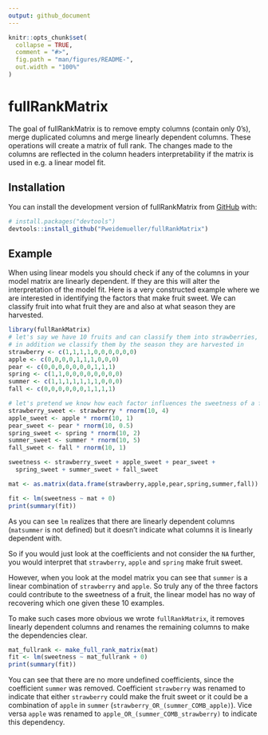 ```yaml
---
output: github_document
---
```


<!-- README.md is generated from README.Rmd. Please edit that file -->

```r
knitr::opts_chunk$set(
  collapse = TRUE,
  comment = "#>",
  fig.path = "man/figures/README-",
  out.width = "100%"
)
```

# fullRankMatrix

<!-- badges: start -->
<!-- badges: end -->

The goal of fullRankMatrix is to remove empty columns (contain only 0's), merge duplicated columns and merge linearly dependent columns. These operations will create a matrix of full rank. The changes made to the columns are reflected in the column headers interpretability if the matrix is used in e.g. a linear model fit.

## Installation

You can install the development version of fullRankMatrix from [GitHub](https://github.com/) with:

```r
# install.packages("devtools")
devtools::install_github("Pweidemueller/fullRankMatrix")
```

## Example

When using linear models you should check if any of the columns in your model matrix are linearly dependent. If they are this will alter the interpretation of the model fit. Here is a very constructed example where we are interested in identifying the factors that make fruit sweet. We can classify fruit into what fruit they are and also at what season they are harvested. 
```r
library(fullRankMatrix)
# let's say we have 10 fruits and can classify them into strawberries, apples or pears
# in addition we classify them by the season they are harvested in
strawberry <- c(1,1,1,1,0,0,0,0,0,0)
apple <- c(0,0,0,0,1,1,1,0,0,0)
pear <- c(0,0,0,0,0,0,0,1,1,1)
spring <- c(1,1,0,0,0,0,0,0,0,0)
summer <- c(1,1,1,1,1,1,1,0,0,0)
fall <- c(0,0,0,0,0,0,1,1,1,1)

# let's pretend we know how each factor influences the sweetness of a fruit
strawberry_sweet <- strawberry * rnorm(10, 4)
apple_sweet <- apple * rnorm(10, 1)
pear_sweet <- pear * rnorm(10, 0.5)
spring_sweet <- spring * rnorm(10, 2)
summer_sweet <- summer * rnorm(10, 5)
fall_sweet <- fall * rnorm(10, 1)

sweetness <- strawberry_sweet + apple_sweet + pear_sweet +
  spring_sweet + summer_sweet + fall_sweet

mat <- as.matrix(data.frame(strawberry,apple,pear,spring,summer,fall))

fit <- lm(sweetness ~ mat + 0)
print(summary(fit))
```
As you can see `lm` realizes that there are linearly dependent columns (`matsummer` is not defined) but it doesn't indicate what columns it is linearly dependent with.

So if you would just look at the coefficients and not consider the `NA` further, you would interpret that `strawberry`, `apple` and `spring` make fruit sweet.

However, when you look at the model matrix you can see that `summer` is a linear combination of `strawberry` and `apple`. So truly any of the three factors could contribute to the sweetness of a fruit, the linear model has no way of recovering which one given these 10 examples. 

To make such cases more obvious we wrote `fullRankMatrix`, it removes linearly dependent columns and renames the remaining columns to make the dependencies clear.

```r
mat_fullrank <- make_full_rank_matrix(mat)
fit <- lm(sweetness ~ mat_fullrank + 0)
print(summary(fit))
```
You can see that there are no more undefined coefficients, since the coefficient `summer` was removed. Coefficient `strawberry` was renamed to indicate that either `strawberry` could make the fruit sweet or it could be a combination of `apple` in `summer` (`strawberry_OR_(summer_COMB_apple)`). Vice versa `apple` was renamed to `apple_OR_(summer_COMB_strawberry)` to indicate this dependency.
